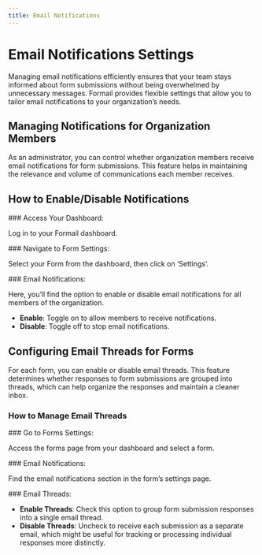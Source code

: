 ```yaml
---
title: Email Notifications
---
```



# Email Notifications Settings

Managing email notifications efficiently ensures that your team stays informed about form submissions without being overwhelmed by unnecessary messages. Formail provides flexible settings that allow you to tailor email notifications to your organization’s needs.

## Managing Notifications for Organization Members

As an administrator, you can control whether organization members receive email notifications for form submissions. This feature helps in maintaining the relevance and volume of communications each member receives.

## How to Enable/Disable Notifications

<Steps>
<Step>
### Access Your Dashboard:

Log in to your Formail dashboard.

</Step>
<Step>
### Navigate to Form Settings:

Select your Form from the dashboard, then click
on ‘Settings’.

</Step>
<Step>
### Email Notifications:

Here, you’ll find the option to
enable or disable email notifications for all members of the organization.

- **Enable**: Toggle on to allow members to receive notifications.
- **Disable**: Toggle off to stop email notifications.

</Step>
</Steps>

## Configuring Email Threads for Forms

For each form, you can enable or disable email threads. This feature determines whether responses to form submissions are grouped into threads, which can help organize the responses and maintain a cleaner inbox.

### How to Manage Email Threads

<Steps>
<Step>
### Go to Forms Settings:

Access the forms page from your dashboard and select a form.

</Step>
<Step>
### Email Notifications:

Find the email notifications section in the form’s settings page.

</Step>
<Step>
### Email Threads:

- **Enable Threads**: Check this option to group form submission responses into a single email thread.
- **Disable Threads**: Uncheck to receive each submission as a separate email, which might be useful for tracking or processing individual responses more distinctly.

</Step>
</Steps>
